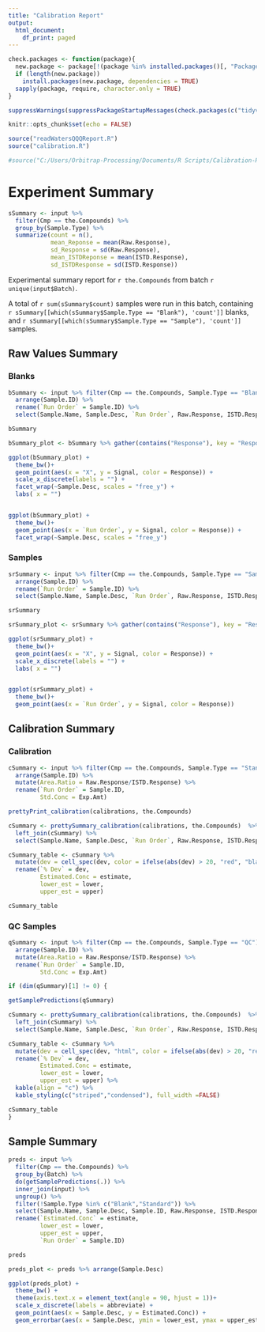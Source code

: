 ```yaml
---
title: "Calibration Report"
output: 
  html_document:
    df_print: paged
---
```


```r
check.packages <- function(package){
  new.package <- package[!(package %in% installed.packages()[, "Package"])]
  if (length(new.package)) 
    install.packages(new.package, dependencies = TRUE)
  sapply(package, require, character.only = TRUE)
}

suppressWarnings(suppressPackageStartupMessages(check.packages(c("tidyverse", "readxl", "investr", "broom", "kableExtra"))))

knitr::opts_chunk$set(echo = FALSE)

source("readWatersQQQReport.R")
source("calibration.R")

#source("C:/Users/Orbitrap-Processing/Documents/R Scripts/Calibration-Reports/Metabolism Study/metabolism_study.R")

```
# Experiment Summary
```r
sSummary <- input %>%
  filter(Cmp == the.Compounds) %>%
  group_by(Sample.Type) %>%
  summarize(count = n(),
            mean_Reponse = mean(Raw.Response),
            sd_Response = sd(Raw.Response),
            mean_ISTDReponse = mean(ISTD.Response),
            sd_ISTDResponse = sd(ISTD.Response))
```

Experimental summary report for `r the.Compounds` from batch `r unique(input$Batch)`. 

A total of `r sum(sSummary$count)` samples were run in this batch, containing `r sSummary[[which(sSummary$Sample.Type == "Blank"), 'count']]` blanks, and `r sSummary[[which(sSummary$Sample.Type == "Sample"), 'count']]` samples.

## Raw Values Summary {.tabset}

### Blanks
```r

bSummary <- input %>% filter(Cmp == the.Compounds, Sample.Type == "Blank") %>%
  arrange(Sample.ID) %>% 
  rename(`Run Order` = Sample.ID) %>%
  select(Sample.Name, Sample.Desc, `Run Order`, Raw.Response, ISTD.Response)

bSummary

bSummary_plot <- bSummary %>% gather(contains("Response"), key = "Response", value = "Signal")

ggplot(bSummary_plot) +
  theme_bw()+
  geom_point(aes(x = "X", y = Signal, color = Response)) + 
  scale_x_discrete(labels = "") +
  facet_wrap(~Sample.Desc, scales = "free_y") +
  labs( x = "")


ggplot(bSummary_plot) +
  theme_bw()+
  geom_point(aes(x = `Run Order`, y = Signal, color = Response)) +
  facet_wrap(~Sample.Desc, scales = "free_y")


```

### Samples
```r

srSummary <- input %>% filter(Cmp == the.Compounds, Sample.Type == "Sample") %>%
  arrange(Sample.ID) %>% 
  rename(`Run Order` = Sample.ID) %>%
  select(Sample.Name, Sample.Desc, `Run Order`, Raw.Response, ISTD.Response)

srSummary

srSummary_plot <- srSummary %>% gather(contains("Response"), key = "Response", value = "Signal")

ggplot(srSummary_plot) +
  theme_bw()+
  geom_point(aes(x = "X", y = Signal, color = Response)) + 
  scale_x_discrete(labels = "") +
  labs( x = "")


ggplot(srSummary_plot) +
  theme_bw()+
  geom_point(aes(x = `Run Order`, y = Signal, color = Response))


```




## Calibration Summary {.tabset}

### Calibration
``` r

cSummary <- input %>% filter(Cmp == the.Compounds, Sample.Type == "Standard") %>%
  arrange(Sample.ID) %>% 
  mutate(Area.Ratio = Raw.Response/ISTD.Response) %>%
  rename(`Run Order` = Sample.ID,
         Std.Conc = Exp.Amt)

prettyPrint_calibration(calibrations, the.Compounds)

cSummary <- prettySummary_calibration(calibrations, the.Compounds)  %>% 
  left_join(cSummary) %>%
  select(Sample.Name, Sample.Desc, `Run Order`, Raw.Response, ISTD.Response, Std.Conc, estimate, lower, upper, dev) 

cSummary_table <- cSummary %>%
  mutate(dev = cell_spec(dev, color = ifelse(abs(dev) > 20, "red", "black"))) %>%
  rename(`% Dev` = dev,
         Estimated.Conc = estimate,
         lower_est = lower,
         upper_est = upper)

cSummary_table

```

### QC Samples
``` r

qSummary <- input %>% filter(Cmp == the.Compounds, Sample.Type == "QC") %>%
  arrange(Sample.ID) %>% 
  mutate(Area.Ratio = Raw.Response/ISTD.Response) %>%
  rename(`Run Order` = Sample.ID,
         Std.Conc = Exp.Amt)

if (dim(qSummary)[1] != 0) {

getSamplePredictions(qSummary)

cSummary <- prettySummary_calibration(calibrations, the.Compounds)  %>% 
  left_join(cSummary) %>%
  select(Sample.Name, Sample.Desc, `Run Order`, Raw.Response, ISTD.Response, Std.Conc, estimate, lower, upper, dev) 

cSummary_table <- cSummary %>%
  mutate(dev = cell_spec(dev, "html", color = ifelse(abs(dev) > 20, "red", "black"))) %>%
  rename(`% Dev` = dev,
         Estimated.Conc = estimate,
         lower_est = lower,
         upper_est = upper) %>%
  kable(align = "c") %>%
  kable_styling(c("striped","condensed"), full_width =FALSE)

cSummary_table
}

```


## Sample Summary 
``` r
preds <- input %>%
  filter(Cmp == the.Compounds) %>%
  group_by(Batch) %>%
  do(getSamplePredictions(.)) %>%
  inner_join(input) %>%
  ungroup() %>%
  filter(!Sample.Type %in% c("Blank","Standard")) %>%
  select(Sample.Name, Sample.Desc, Sample.ID, Raw.Response, ISTD.Response, estimate, lower, upper) %>%
  rename(`Estimated.Conc` = estimate,
         lower_est = lower,
         upper_est = upper,
         `Run Order` = Sample.ID)

preds

preds_plot <- preds %>% arrange(Sample.Desc)

ggplot(preds_plot) +
  theme_bw() +
  theme(axis.text.x = element_text(angle = 90, hjust = 1))+
  scale_x_discrete(labels = abbreviate) +
  geom_point(aes(x = Sample.Desc, y = Estimated.Conc)) +
  geom_errorbar(aes(x = Sample.Desc, ymin = lower_est, ymax = upper_est), width = 0.2)
```

